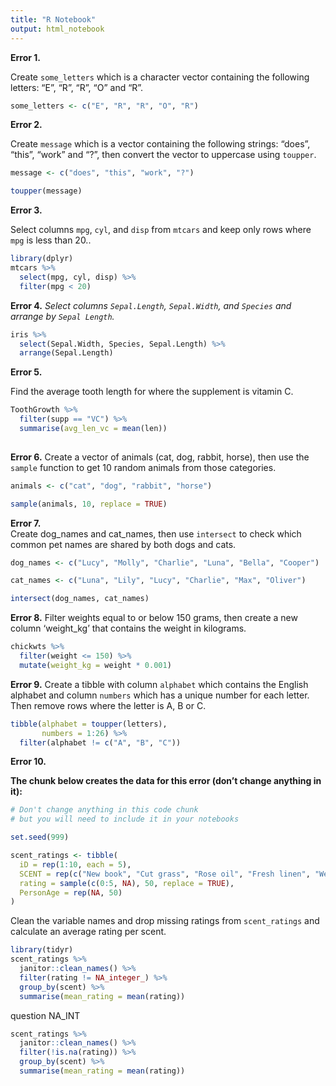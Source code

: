 ```yaml
---
title: "R Notebook"
output: html_notebook
---
```


**Error 1.**  

Create `some_letters` which is a character vector containing the following letters: "E", "R", "R", "O" and "R".
```r
some_letters <- c("E", "R", "R", "O", "R")
```


**Error 2.**  

Create `message` which is a vector containing the following strings: "does", "this", "work" and "?", then convert the vector to uppercase using `toupper`.
```r
message <- c("does", "this", "work", "?")

toupper(message)

```



**Error 3.**  

Select columns `mpg`, `cyl`, and `disp` from `mtcars` and keep only rows where `mpg` is less than 20..
```r
library(dplyr)
mtcars %>% 
  select(mpg, cyl, disp) %>%
  filter(mpg < 20)
```


**Error 4.**
*Select columns `Sepal.Length`, `Sepal.Width`, and `Species` and arrange by `Sepal Length`.*
```r
iris %>% 
  select(Sepal.Width, Species, Sepal.Length) %>% 
  arrange(Sepal.Length)
```

**Error 5.** 

Find the average tooth length for where the supplement is vitamin C.

```r
ToothGrowth %>%
  filter(supp == "VC") %>% 
  summarise(avg_len_vc = mean(len))
 
```


**Error 6.**
Create a vector of animals (cat, dog, rabbit, horse), then use the `sample` function to get 10 random animals from those categories.

```r
animals <- c("cat", "dog", "rabbit", "horse")

sample(animals, 10, replace = TRUE)

```


**Error 7.**  
Create dog_names and cat_names, then use `intersect` to check which common pet names are shared by both dogs and cats.

```r
dog_names <- c("Lucy", "Molly", "Charlie", "Luna", "Bella", "Cooper")

cat_names <- c("Luna", "Lily", "Lucy", "Charlie", "Max", "Oliver")

intersect(dog_names, cat_names)
```



**Error 8.**
Filter weights equal to or below 150 grams, then create a new column 'weight_kg' that contains the weight in kilograms.

```r
chickwts %>% 
  filter(weight <= 150) %>% 
  mutate(weight_kg = weight * 0.001)
```



**Error 9.**
Create a tibble with column `alphabet` which contains the English alphabet and column `numbers` which has a unique number for each letter. Then remove rows where the letter is A, B or C.

```r
tibble(alphabet = toupper(letters),
       numbers = 1:26) %>% 
  filter(alphabet != c("A", "B", "C"))
```



**Error 10.** 

**The chunk below creates the data for this error (don't change anything in it):**
```r
# Don't change anything in this code chunk
# but you will need to include it in your notebooks

set.seed(999)

scent_ratings <- tibble(
  iD = rep(1:10, each = 5),
  SCENT = rep(c("New book", "Cut grass", "Rose oil", "Fresh linen", "Wet dog"), 10),
  rating = sample(c(0:5, NA), 50, replace = TRUE),
  PersonAge = rep(NA, 50)
)
```

Clean the variable names and drop missing ratings from `scent_ratings` and calculate an average rating per scent.

```r
library(tidyr)
scent_ratings %>% 
  janitor::clean_names() %>% 
  filter(rating != NA_integer_) %>% 
  group_by(scent) %>% 
  summarise(mean_rating = mean(rating))
```

question NA_INT

```r
scent_ratings %>% 
  janitor::clean_names() %>% 
  filter(!is.na(rating)) %>% 
  group_by(scent) %>% 
  summarise(mean_rating = mean(rating))
```

